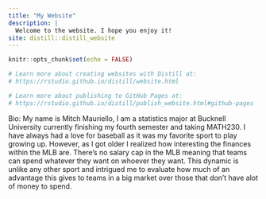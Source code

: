 ```yaml
---
title: "My Website"
description: |
  Welcome to the website. I hope you enjoy it!
site: distill::distill_website
---
```


```r
knitr::opts_chunk$set(echo = FALSE)

# Learn more about creating websites with Distill at:
# https://rstudio.github.io/distill/website.html

# Learn more about publishing to GitHub Pages at:
# https://rstudio.github.io/distill/publish_website.html#github-pages

```

Bio: 
  My name is Mitch Mauriello, I am a statistics major at Bucknell University currently finishing my fourth semester and taking MATH230. I have always had a love for baseball as it was my favorite sport to play growing up. However, as I got older I realized how interesting the finances within the MLB are. There's no salary cap in the MLB meaning that teams can spend whatever they want on whoever they want. This dynamic is unlike any other sport and intrigued me to evaluate how much of an advantage this gives to teams in a big market over those that don't have alot of money to spend. 